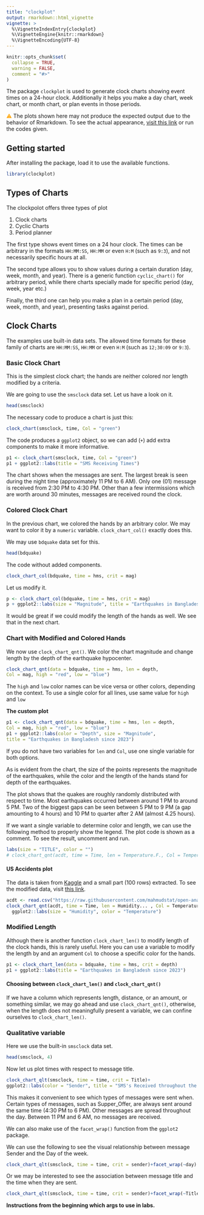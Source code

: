 ```yaml
---
title: "clockplot"
output: rmarkdown::html_vignette
vignette: >
  %\VignetteIndexEntry{clockplot}
  %\VignetteEngine{knitr::rmarkdown}
  %\VignetteEncoding{UTF-8}
---
```


```r
knitr::opts_chunk$set(
  collapse = TRUE,
  warning = FALSE,
  comment = "#>"
)
```

The package `clockplot` is used to generate clock charts showing event times 
on a 24-hour clock. Additionally it helps you make a day chart, week chart, 
or month chart, or plan events in those periods.

<span style = "color:Orange;">⚠</span> The plots shown here may not produce the
expected output due to the behavior of Rmarkdown. To see the actual appearance,
[visit this link](https://github.com/mahmudstat/clockplot) or run the codes given. 

## Getting started

After installing the package, load it to use the available functions. 

```r
library(clockplot)
```

## Types of Charts

The clockpolot offers three types of plot

1. Clock charts
2. Cyclic Charts
3. Period planner

The first type shows event times on a 24 hour clock. The times can be 
arbitrary in the formats `HH:MM:SS`, `HH:MM` or even `H:M` (such as `9:3`),
and not necessarily specific hours at all. 


The second type allows you to show values during a certain duration (day, week, month, and year). There is a generic function `cyclic_chart()` for arbitrary period, while
there charts specially made for specific period (day, week, year etc.)

Finally, the third one can help you make a plan in a certain period (day, week, month, and year), presenting tasks against period. 

## Clock Charts

The examples use built-in data sets. The allowed time formats for these family
of charts are `HH:MM:SS`, `HH:MM` or even `H:M` (such as `12;30:09` or `9:3`). 

### Basic Clock Chart

This is the simplest clock chart; the hands are
neither colored nor length modified by a criteria. 

We are going to use the `smsclock` data set. Let us have a look on it. 

```r
head(smsclock)
```

The necessary code to produce a chart is just this:

```r
clock_chart(smsclock, time, Col = "green")
```

The code produces a `ggplot2` object, so we can add (`+`) add extra components 
to make it more informative. 


```r
p1 <- clock_chart(smsclock, time, Col = "green")
p1 + ggplot2::labs(title = "SMS Receiving Times")
```

The chart shows when the messages are sent. The largest break is seen during 
the night time (approximately 11 PM to 6 AM). Only one (01) message is received
from 2:30 PM to 4:30 PM. Other than a few intermissions which are worth around
30 minutes, messages are received round the clock. 

### Colored Clock Chart

In the previous chart, we colored the hands by an arbitrary color. We may want
to color it by a `numeric` variable. `clock_chart_col()` exactly does this. 

We may use `bdquake` data set for this. 

```r
head(bdquake)
```

The code without added components. 

```r
clock_chart_col(bdquake, time = hms, crit = mag)
```

Let us modify it.

```r
p <- clock_chart_col(bdquake, time = hms, crit = mag)
p + ggplot2::labs(size = "Magnitude", title = "Earthquakes in Bangladesh since 2023")
```

It would be great if we could modify the length of the hands as well. We see 
that in the next chart. 

### Chart with Modified and Colored Hands

We now use `clock_chart_qnt()`. We color the chart magnitude and change 
length by the depth of the earthquake hypocenter.

```r
clock_chart_qnt(data = bdquake, time = hms, len = depth,
Col = mag, high = "red", low = "blue")
```

The `high` and `low` color names can be vice versa or other colors, depending on the context. To use a single color for all lines, use same value for `high` and `low`

**The custom plot**

```r
p1 <- clock_chart_qnt(data = bdquake, time = hms, len = depth,
Col = mag, high = "red", low = "blue")
p1 + ggplot2::labs(color = "Depth", size = "Magnitude",
title = "Earthquakes in Bangladesh since 2023")
```

If you do not have two variables for `len` and `Col`, use one single variable 
for both options. 

As is evident from the chart, the size of the points represents the magnitude 
of the earthquakes, while the color and the length of the hands stand for 
depth of the earthquakes. 

The plot shows that the quakes are roughly randomly distributed with respect 
to time. Most earthquakes occurred between around 1 PM to around 5 PM. Two 
of the biggest gaps can be seen between 5 PM to 9 PM (a gap amounting to 4 
hours) and 10 PM to quarter after 2 AM (almost 4.25 hours). 

If we want a single variable to determine color and length, we can use the 
following method to properly show the legend. The plot code is shown
as a comment. To see the result, uncomment and run. 

```r
labs(size = "TITLE", color = "")
# clock_chart_qnt(acdt, time = Time, len = Temperature.F., Col = Temperature.F.)+labs(size = "Temperature", color = "")
```

#### US Accidents plot

The data is taken from 
[Kaggle](https://www.kaggle.com/datasets/sobhanmoosavi/us-accidents)
and a small part (100 rows) extracted. To see the modified data, visit 
[this link](https://raw.githubusercontent.com/mahmudstat/open-analysis/main/data/usacc.csv). 

```r
acdt <- read.csv("https://raw.githubusercontent.com/mahmudstat/open-analysis/main/data/usacc.csv")
clock_chart_qnt(acdt, time = Time, len = Humidity... , Col = Temperature.F.)+
  ggplot2::labs(size = "Humidity", color = "Temperature")
```


### Modified Length

Although there is another function `clock_chart_len()` to modify length of the
clock hands, this is rarely useful. Here you can use a variable to modify the
length by and an argument `Col` to choose a specific color for the hands. 

```r
p1 <- clock_chart_len(data = bdquake, time = hms, crit = depth)
p1 + ggplot2::labs(title = "Earthquakes in Bangladesh since 2023")
```


#### Choosing between `clock_chart_len()` and `clock_chart_qnt()`

If we have a column which represents length, distance, or an amount, or 
something similar, we may go ahead and use `clock_chart_qnt()`, otherwise, when
the length does not meaningfully present a variable, we can confine ourselves
to `clock_chart_len()`. 

### Qualitative variable

Here we use the built-in `smsclock` data set. 

```r
head(smsclock, 4)
```

Now let us plot times with respect to message title. 

```r
clock_chart_qlt(smsclock, time = time, crit = Title)+
ggplot2::labs(color = "Sender", title = "SMS's Received throughout the Day")
```

This makes it convenient to see which types of messages were sent when. Certain 
types of messages, such as Supper_Offer, are always sent around the same time 
(4:30 PM to 6 PM). 
Other messages are spread throughout the day. Between 11 PM and 6 AM, no 
messages are received. 

We can also make use of the `facet_wrap()` function from the `ggplot2` package.

We can use the following to see the visual relationship between message 
Sender and the Day of the week. 

```r
clock_chart_qlt(smsclock, time = time, crit = sender)+facet_wrap(~day)
```

Or we may be interested to see the association between message title and the 
time when they are sent. 

```r
clock_chart_qlt(smsclock, time = time, crit = sender)+facet_wrap(~Title)
```

**Instructions from the beginning which args to use in labs.**


